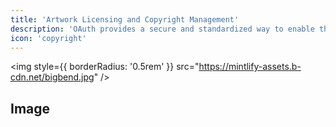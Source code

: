 ```yaml
---
title: 'Artwork Licensing and Copyright Management'
description: 'OAuth provides a secure and standardized way to enable third-party applications and services to access Radius on behalf of users.'
icon: 'copyright'
---
```


<img
  style={{ borderRadius: '0.5rem' }}
  src="https://mintlify-assets.b-cdn.net/bigbend.jpg"
/>

## Image